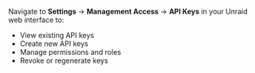 Navigate to **Settings** → **Management Access** → **API Keys** in your Unraid web interface to:

- View existing API keys
- Create new API keys
- Manage permissions and roles
- Revoke or regenerate keys
